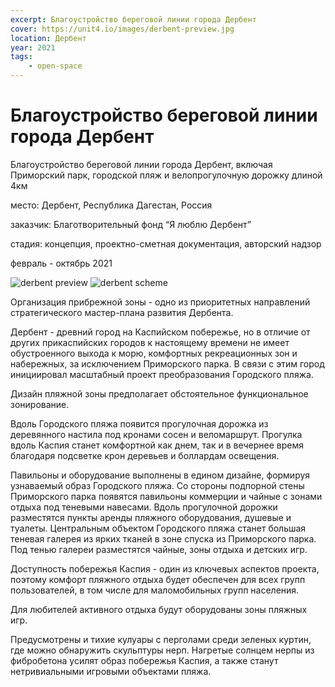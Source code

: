 ```yaml
---
excerpt: Благоустройство береговой линии города Дербент
cover: https://unit4.io/images/derbent-preview.jpg
location: Дербент
year: 2021
tags:
    - open-space
---
```


# Благоустройство береговой линии города Дербент

<Flex>
<div>

Благоустройство береговой линии города Дербент, включая Приморский парк, городской пляж и велопрогулочную дорожку длиной 4км
</div>

<div>
<p><BlackHighlight>место:</BlackHighlight> Дербент, Республика Дагестан, Россия</p>

<p><BlackHighlight>заказчик:</BlackHighlight> Благотворительный фонд “Я люблю Дербент”</p>

<p><BlackHighlight>стадия:</BlackHighlight> концепция, проектно-сметная документация, авторский надзор</p>

февраль - октябрь 2021
</div>
</Flex>

<Image src='/images/derbent-preview.jpg' alt='derbent preview' />

<Image src='/images/derbent-scheme_Path2.5-02.jpg' alt='derbent scheme' />

<Carousel effect='crossfade'>
    <Image src='/images/derbent-1.jpg' alt='' />
    <Image src='/images/derbent-2.jpg' alt='' />
    <Image src='/images/derbent-3.jpg' alt='' />
    <Image src='/images/derbent-4.jpg' alt='' />
    <Image src='/images/derbent-5.jpg' alt='' />
    <Image src='/images/derbent-6.jpg' alt='' />
    <Image src='/images/derbent-7.jpg' alt='' />
    <Image src='/images/derbent-8.jpg' alt='' />
    <Image src='/images/derbent-9.jpg' alt='' />
    <Image src='/images/derbent-10.jpg' alt='' />
    <Image src='/images/derbent-11.jpg' alt='' />
    <Image src='/images/derbent-12.jpg' alt='' />
    <Image src='/images/derbent-13.jpg' alt='' />
    <Image src='/images/derbent-14.jpg' alt='' />
</Carousel>


Организация прибрежной зоны - одно из приоритетных направлений стратегического мастер-плана развития Дербента.

Дербент - древний город на Каспийском побережье, но в отличие от других прикаспийских городов к настоящему времени не имеет обустроенного выхода к морю, комфортных рекреационных зон и набережных, за исключением Приморского парка.
В связи с этим город инициировал масштабный проект преобразования Городского пляжа.

Дизайн пляжной зоны предполагает обстоятельное функциональное зонирование.

Вдоль Городского пляжа появится прогулочная дорожка из деревянного настила под кронами сосен и веломаршрут. Прогулка вдоль Каспия станет комфортной как днем, так и в вечернее время благодаря подсветке крон деревьев и боллардам освещения. 

Павильоны и оборудование выполнены в едином дизайне, формируя узнаваемый образ Городского пляжа. Со стороны подпорной стены Приморского парка появятся павильоны коммерции и чайные с зонами отдыха под теневыми навесами. Вдоль прогулочной дорожки разместятся пункты аренды пляжного оборудования, душевые и туалеты. 
Центральным объектом Городского пляжа станет большая теневая галерея из ярких тканей в зоне спуска из Приморского парка. Под тенью галереи разместятся чайные, зоны отдыха и детских игр.

Доступность побережья Каспия - один из ключевых аспектов проекта, поэтому комфорт пляжного отдыха будет обеспечен для всех групп пользователей, в том числе для маломобильных групп населения.

Для любителей активного отдыха будут оборудованы зоны пляжных игр. 

Предусмотрены и тихие кулуары с перголами среди зеленых куртин, где можно обнаружить скульптуры нерп. Нагретые солнцем нерпы из фибробетона усилят образ побережья Каспия, а также станут нетривиальными игровыми объектами пляжа.
